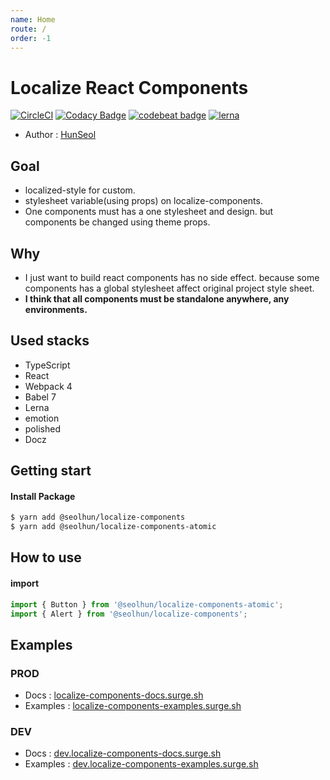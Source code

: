 ```yaml
---
name: Home
route: /
order: -1
---
```


# Localize React Components

[![CircleCI](https://circleci.com/gh/Seolhun/localize-components/tree/master.svg?style=svg)](https://circleci.com/gh/Seolhun/localize-components/tree/master)
[![Codacy Badge](https://api.codacy.com/project/badge/Grade/87c0d9f96fc74d94b60c0c397a6b30c6)](https://www.codacy.com/app/shun10114/localize-components?utm_source=github.com&amp;utm_medium=referral&amp;utm_content=Seolhun/localize-components&amp;utm_campaign=Badge_Grade)
[![codebeat badge](https://codebeat.co/badges/2ab413e3-946a-4719-bb75-07e76851cbba)](https://codebeat.co/projects/github-com-seolhun-localize-components-master)
[![lerna](https://img.shields.io/badge/maintained%20with-lerna-cc00ff.svg)](https://lernajs.io/)

- Author : [HunSeol](https://github.com/Seolhun/)

## Goal
- localized-style for custom.
- stylesheet variable(using props) on localize-components.
- One components must has a one stylesheet and design. but components be changed using theme props.

## Why
- I just want to build react components has no side effect. because some components has a global stylesheet affect original project style sheet.
- **I think that all components must be standalone anywhere, any environments.**

## Used stacks
- TypeScript
- React
- Webpack 4
- Babel 7
- Lerna
- emotion
- polished
- Docz

## Getting start
#### Install Package
```bash
$ yarn add @seolhun/localize-components
$ yarn add @seolhun/localize-components-atomic
```

## How to use
#### import
```js
import { Button } from '@seolhun/localize-components-atomic';
import { Alert } from '@seolhun/localize-components';
```

## Examples
### PROD
- Docs : [localize-components-docs.surge.sh](http://localize-components-docs.surge.sh/#/)
- Examples : [localize-components-examples.surge.sh](http://localize-components-examples.surge.sh/#/)

### DEV
- Docs : [dev.localize-components-docs.surge.sh](http://dev.localize-components-docs.surge.sh/#/)
- Examples : [dev.localize-components-examples.surge.sh](http://dev.localize-components-examples.surge.sh/#/)
